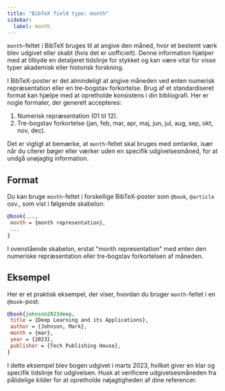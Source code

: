 ```yaml
---
title: "BibTeX field type: month"
sidebar:
  label: month
---
```



`month`-feltet i BibTeX bruges til at angive den måned, hvor et bestemt værk blev udgivet eller skabt (hvis det er uofficielt). Denne information hjælper med at tilbyde en detaljeret tidslinje for stykket og kan være vital for visse typer akademisk eller historisk forskning.

<CiteDrive />

I BibTeX-poster er det almindeligt at angive måneden ved enten numerisk repræsentation eller en tre-bogstav forkortelse. Brug af et standardiseret format kan hjælpe med at opretholde konsistens i din bibliografi. Her er nogle formater, der generelt accepteres:

1. Numerisk repræsentation (01 til 12).
2. Tre-bogstav forkortelse (jan, feb, mar, apr, maj, jun, jul, aug, sep, okt, nov, dec).

Det er vigtigt at bemærke, at `month`-feltet skal bruges med omtanke, især når du citerer bøger eller værker uden en specifik udgivelsesmåned, for at undgå unøjagtig information.

## Format

Du kan bruge `month`-feltet i forskellige BibTeX-poster som `@book`, `@article` osv., som vist i følgende skabelon:

```bibtex
@book{...,
 month = {month representation},
 ... 
}
```

I ovenstående skabelon, erstat "month representation" med enten den numeriske repræsentation eller tre-bogstav forkortelsen af måneden.

## Eksempel

Her er et praktisk eksempel, der viser, hvordan du bruger `month`-feltet i en `@book`-post:

```bibtex
@book{johnson2023deep,
 title = {Deep Learning and its Applications},
 author = {Johnson, Mark},
 month = {mar},
 year = {2023},
 publisher = {Tech Publishing House},
}
```

I dette eksempel blev bogen udgivet i marts 2023, hvilket giver en klar og specifik tidslinje for udgivelsen. Husk at verificere udgivelsesmåneden fra pålidelige kilder for at opretholde nøjagtigheden af dine referencer.

